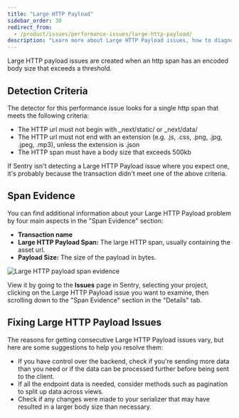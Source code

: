 ```yaml
---
title: "Large HTTP Payload"
sidebar_order: 30
redirect_from:
  - /product/issues/performance-issues/large-http-payload/
description: "Learn more about Large HTTP Payload issues, how to diagnose and fix them."
---
```


Large HTTP payload issues are created when an http span has an encoded body size that exceeds a threshold.

## Detection Criteria

The detector for this performance issue looks for a single http span that meets the following criteria:

- The HTTP url must not begin with \_next/static/ or \_next/data/
- The HTTP url must not end with an extension (e.g. .js, .css, .png, .jpg, .jpeg, .mp3), unless the extension is .json
- The HTTP span must have a body size that exceeds 500kb

If Sentry isn't detecting a Large HTTP Payload issue where you expect one, it's probably because the transaction didn't meet one of the above criteria.

## Span Evidence

You can find additional information about your Large HTTP Payload problem by four main aspects in the "Span Evidence" section:

- **Transaction name**
- **Large HTTP Payload Span:** The large HTTP span, usually containing the asset url.
- **Payload Size:** The size of the payload in bytes.

![Large HTTP payload span evidence](span-evidence.png)

View it by going to the **Issues** page in Sentry, selecting your project, clicking on the Large HTTP Payload issue you want to examine, then scrolling down to the "Span Evidence" section in the "Details" tab.

## Fixing Large HTTP Payload Issues

The reasons for getting consecutive Large HTTP Payload issues vary, but here are some suggestions to help you resolve them:

- If you have control over the backend, check if you're sending more data than you need or if the data can be processed further before being sent to the client.
- If all the endpoint data is needed, consider methods such as pagination to split up data across views.
- Check if any changes were made to your serializer that may have resulted in a larger body size than necessary.
